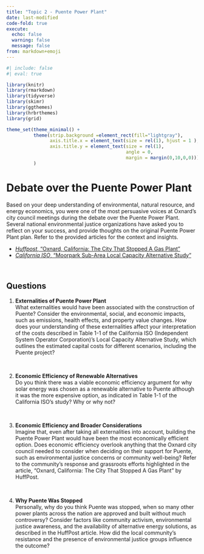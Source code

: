 ```yaml
---
title: "Topic 2 - Puente Power Plant"
date: last-modified
code-fold: true
execute: 
  echo: false
  warning: false
  message: false
from: markdown+emoji
---
```

```r
#| include: false
#| eval: true

library(knitr)
library(rmarkdown)
library(tidyverse)
library(skimr)
library(ggthemes)
library(hrbrthemes)
library(grid)

theme_set(theme_minimal() +
          theme(strip.background =element_rect(fill="lightgray"),
                axis.title.x = element_text(size = rel(1), hjust = 1 ),
                axis.title.y = element_text(size = rel(1), 
                                            angle = 0,
                                            margin = margin(0,10,0,0)))
          )

```


# Debate over the Puente Power Plant

Based on your deep understanding of environmental, natural resource, and energy economics, you were one of the most persuasive voices at Oxnard's city council meetings during the debate over the Puente Power Plant. Several national environmental justice organizations have asked you to reflect on your success, and provide thoughts on the original Puente Power Plant plan. Refer to the provided articles for the context and insights.

- [_Huffpost_, "Oxnard, California: The City That Stopped A Gas Plant"](https://bcecon.github.io/econ-rw/2-app-huffpost-2019-0612-oxnard.pdf)
- [_California ISO_, "Moorpark Sub-Area Local Capacity Alternative Study"](https://bcecon.github.io/econ-rw/2-app-CAISO-2017-moorpark.pdf)

<br>

## Questions

1. **Externalities of Puente Power Plant**  
   What externalities would have been associated with the construction of Puente? Consider the environmental, social, and economic impacts, such as emissions, health effects, and property value changes. How does your understanding of these externalities affect your interpretation of the costs described in Table 1-1 of the California ISO (Independent System Operator Corporation)'s Local Capacity Alternative Study, which outlines the estimated capital costs for different scenarios, including the Puente project?


<br>

2. **Economic Efficiency of Renewable Alternatives**  
   Do you think there was a viable economic efficiency argument for why solar energy was chosen as a renewable alternative to Puente although it was the more expensive option, as indicated in Table 1-1 of the California ISO's study? Why or why not?


<br>

3. **Economic Efficiency and Broader Considerations**  
   Imagine that, even after taking all externalities into account, building the Puente Power Plant would have been the most economically efficient option. Does economic efficiency overlook anything that the Oxnard city council needed to consider when deciding on their support for Puente, such as environmental justice concerns or community well-being? Refer to the community's response and grassroots efforts highlighted in the article, "Oxnard, California: The City That Stopped A Gas Plant" by HuffPost.


<br>

4. **Why Puente Was Stopped**  
   Personally, why do you think Puente was stopped, when so many other power plants across the nation are approved and built without much controversy? Consider factors like community activism, environmental justice awareness, and the availability of alternative energy solutions, as described in the HuffPost article. How did the local community's resistance and the presence of environmental justice groups influence the outcome?

